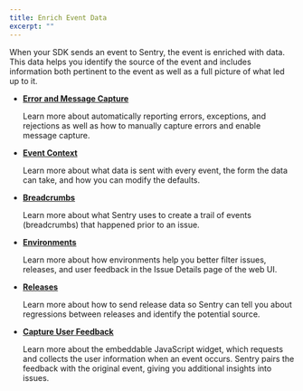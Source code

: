 ```yaml
---
title: Enrich Event Data
excerpt: ""
---
```

When your SDK sends an event to Sentry, the event is enriched with data. This data helps you identify the source of the event and includes information both pertinent to the event as well as a full picture of what led up to it.

- **[Error and Message Capture](/sdks/javascript/errors/capture)** 
    
    Learn more about automatically reporting errors, exceptions, and rejections as well as how to manually capture errors and enable message capture.

- **[Event Context](/sdks/javascript/errors/context)** 

    Learn more about what data is sent with every event, the form the data can take, and how you can modify the defaults. 
    
- **[Breadcrumbs](/sdks/javascript/errors/breadcrumbs)** 

    Learn more about what Sentry uses to create a trail of events (breadcrumbs) that happened prior to an issue. 
    
- **[Environments](/enriching-error-data/environments/)**

    Learn more about how environments help you better filter issues, releases, and user feedback in the Issue Details page of the web UI.
    
- **[Releases](/workflow/releases/)**

    Learn more about how to send release data so Sentry can tell you about regressions between releases and identify the potential source.
    
- **[Capture User Feedback](/sdks/javascript/errors/feedback)**

    Learn more about the embeddable JavaScript widget, which requests and collects the user information when an event occurs. Sentry pairs the feedback with the original event, giving you additional insights into issues.